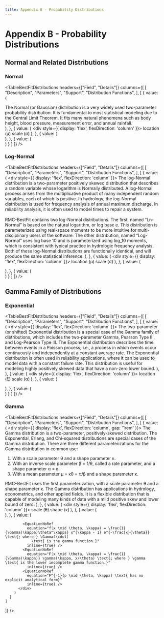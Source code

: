 ```yaml
---
title: Appendix B - Probability Distributions
---
```



<NavContainer
  link="/desktop-applications/rmc-bestfit"
  linkTitle="RMC-BestFit"
  document="desktop-applications/rmc-bestfit/users-guide"
/>

# Appendix B - Probability Distributions

## Normal and Related Distributions

### Normal

<TableBestFitDistributions
  headers={["Field", "Details"]}
  columns={[
    [
      "Description",
      "Parameters",
      "Support",
      "Distribution Functions",
    ],
    [
      { value: (
        <div>
          The Normal (or Gaussian) distribution is a very widely used two-parameter probability distribution. It is fundamental to most statistical 
          modeling due to the Central Limit Theorem. It fits many natural phenomena such as body height, blood pressure, measurement error, and annual 
          rainfall.
        </div>
        ),
      },
      { value: (
          <div style={{ display: 'flex', flexDirection: 'column' }}>
            <span>location (μ)</span>
            <span>scale (σ)</span>
          </div>
        ),
      },
      {
        value: (
          <div className="equation-stack">
            <EquationNoRef equation="-∞ < x < +∞" inline={true} />
            <EquationNoRef equation="-∞ < \mu < +∞" inline={true} />
            <EquationNoRef equation="0 < \sigma < +∞" inline={true} />
          </div>
        ),
      },
      {
        value: (
          <div className="equation-stack">
            <EquationNoRef 
              equation="f(x \mid \mu, \sigma) = \frac{1}{\sigma \sqrt{2\pi}} e^{-\frac{1}{2} \left( \frac{x - \mu}{\sigma} \right)^2}"
              inline={true}
            />
            <EquationNoRef 
              equation="F(x \mid \mu, \sigma) = \frac{1}{2} \left[ 1 + \operatorname{erf} \left( \frac{x - \mu}{\sigma \sqrt{2}} \right) \right]"
              inline={true}
            />
            <EquationNoRef 
              equation="F^{-1}(p \mid \mu, \sigma) = \mu + \sigma \sqrt{2} \, \operatorname{erf}^{-1}(2p - 1)"
              inline={true}
            />
          </div>
        )
      }
    ]
  ]}
/>

### Log-Normal

<TableBestFitDistributions
  headers={["Field", "Details"]}
  columns={[
    [
      "Description",
      "Parameters",
      "Support",
      "Distribution Functions",
    ],
    [
      { value: (
        <div style={{ display: 'flex', flexDirection: 'column' }}>
          <span>The log-Normal distribution is a two-parameter positively skewed distribution that describes a random variable whose logarithm is 
          Normally distributed. A log-Normal process arises from the multiplicative product of many independent random variables, each of 
          which is positive. In hydrology, the log-Normal distribution is used for frequency analysis of annual maximum discharge. In reliability 
          analysis, it is often used to model times to repair a system.</span><br></br>
          <span>RMC-BestFit contains two log-Normal distributions. The first, named “Ln-Normal” is based on the natural logarithm, or log base e. 
          This distribution is parameterized using real-space moments to be more intuitive for multi-disciplinary users of the software. The other 
          distribution, named “Log-Normal” uses log base 10 and is parameterized using log_10 moments, which is consistent with typical practice in 
          hydrologic frequency analysis. Both of these log-Normal distributions are functionally identical, and will produce the same statistical 
          inference.</span>
        </div>
        ),
      },
      { value: (
          <div style={{ display: 'flex', flexDirection: 'column' }}>
            <span>location (μ)</span>
            <span>scale (σ)</span>
          </div>
        ),
      },
      {
        value: (
          <div className="equation-stack">
            <EquationNoRef equation="-∞ < x < +∞" inline={true} />
            <EquationNoRef equation="-∞ < \mu < +∞" inline={true} />
            <EquationNoRef equation="0 < \sigma < +∞" inline={true} />
          </div>
        ),
      },
      {
        value: (
          <div className="equation-stack">
            <EquationNoRef
              equation="f(x \mid \mu, \sigma) = \frac{1}{x \sigma \sqrt{2\pi}} e^{-\frac{1}{2} \left( \frac{\ln x - \mu}{\sigma} \right)^2}"
              inline={true} />
            <EquationNoRef
              equation="F(x \mid \mu, \sigma) = \frac{1}{2} \left[ 1 + \operatorname{erf} \left( \frac{\ln x - \mu}{\sigma \sqrt{2}} \right) \right]"
              inline={true} />
            <EquationNoRef
              equation="F^{-1}(p \mid \mu, \sigma) = e^{\mu + \sigma \sqrt{2} \, \operatorname{erf}^{-1}(2p - 1)}"
              inline={true} />
          </div>
        )
      }
    ]
  ]}
/>

## Gamma Family of Distributions

### Exponential

<TableBestFitDistributions
  headers={["Field", "Details"]}
  columns={[
    [
      "Description",
      "Parameters",
      "Support",
      "Distribution Functions",
    ],
    [
      {
        value: (
          <div style={{ display: 'flex', flexDirection: 'column' }}>
            <span>
              The two-parameter (or shifted) Exponential distribution is a special case of the Gamma family of distributions, which includes the two-parameter Gamma, Pearson Type III, and Log-Pearson Type III.
              The Exponential distribution describes the time between events in a Poisson process; i.e., a process in which events occur continuously and independently at a constant average rate.
              The Exponential distribution is often used in reliability applications, where it can be used to model data with a constant failure rate.
              This distribution is useful for modeling highly positively skewed data that have a non-zero lower bound.
            </span>
          </div>
        ),
      },
      {
        value: (
          <div style={{ display: 'flex', flexDirection: 'column' }}>
            <span>location (ξ)</span>
            <span>scale (α)</span>
          </div>
        ),
      },
      {
        value: (
          <div className="equation-stack">
            <EquationNoRef
              equation="\xi \leq x < +\infty"
              inline={true} />
            <EquationNoRef
              equation="-\infty < \xi < +\infty"
              inline={true} />
            <EquationNoRef
              equation="0 < \alpha < +\infty"
              inline={true} />
          </div>
        ),
      },
      {
        value: (
          <div className="equation-stack">
            <EquationNoRef
              equation="f(x \mid \xi, \alpha) = \alpha^{-1} e^{-\left(\frac{x - \xi}{\alpha}\right)}"
              inline={true} />
            <EquationNoRef
              equation="F(x \mid \xi, \alpha) = 1 - e^{-\left(\frac{x - \xi}{\alpha}\right)}"
              inline={true} />
            <EquationNoRef
              equation="F^{-1}(p \mid \xi, \alpha) = \xi - \alpha \ln(1 - p)"
              inline={true} />
          </div>
        )
      }
    ]
  ]}
/>

### Gamma

<TableBestFitDistributions
  headers={["Field", "Details"]}
  columns={[
    [
      "Description",
      "Parameters",
      "Support",
      "Distribution Functions",
    ],
    [
      {
        value: (
          <div style={{ display: 'flex', flexDirection: 'column', gap: '1rem' }}>
            <span>
              The Gamma distribution is a two-parameter, positively-skewed distribution. The Exponential, Erlang, and Chi-squared distributions are special cases of the Gamma distribution.
              There are three different parameterizations for the Gamma distribution in common use:
            </span>
            <ol>
              <li>With a scale parameter θ and a shape parameter κ.</li>
              <li>With an inverse scale parameter β = 1/θ, called a rate parameter, and a shape parameter α = κ.</li>
              <li>With a mean parameter μ = κθ = α/β and a shape parameter κ.</li>
            </ol>
            <span>
              RMC–BestFit uses the first parameterization, with a scale parameter θ and a shape parameter κ.
            </span>
            <span>
              The Gamma distribution has applications in hydrology, econometrics, and other applied fields.
              It is a flexible distribution that is capable of modeling many kinds of data with a mild positive skew and lower bound of zero.
            </span>
          </div>
        ),
      },
      {
        value: (
          <div style={{ display: 'flex', flexDirection: 'column' }}>
            <span>scale (θ)</span>
            <span>shape (κ)</span>
          </div>
        ),
      },
      {
        value: (
          <div className="equation-stack">
            <EquationNoRef
              equation="0 < x < +\infty"
              inline={true} />
            <EquationNoRef
              equation="0 < \theta < +\infty"
              inline={true} />
            <EquationNoRef
              equation="0 < \kappa < +\infty"
              inline={true} />
          </div>
        ),
      },
      {
        value: (
          <div className="equation-stack">

            <EquationNoRef
              equation="f(x \mid \theta, \kappa) = \frac{1}{\Gamma(\kappa)\theta^\kappa} x^{\kappa - 1} e^{-\frac{x}{\theta}} \text{; where } \Gamma(\cdot)
                \text{ is the gamma function.}"
              inline={true} />
            <EquationNoRef
              equation="F(x \mid \theta, \kappa) = \frac{1}{\Gamma(\kappa)} \gamma(\kappa, x/\theta) \text{; where } \gamma \text{ is the lower incomplete gamma function.}"
              inline={true} />
            <EquationNoRef
              equation="F^{-1}(p \mid \theta, \kappa) \text{ has no explicit analytical form}"
              inline={true} />
          </div>
        )
      }
    ]

]}
/>
